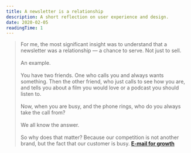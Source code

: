 ```yaml
---
title: A newsletter is a relationship
description: A short reflection on user experience and design.
date: 2020-02-05
readingTime: 1
---
```


>For me, the most significant insight was to understand that a newsletter was a relationship — a chance to serve. Not just to sell.
<br /><br />
An example.
<br /><br />
You have two friends. One who calls you and always wants something. Then the other friend, who just calls to see how you are, and tells you about a film you would love or a podcast you should listen to.
<br /><br />
Now, when you are busy, and the phone rings, who do you always take the call from?
<br /><br />
We all know the answer.
<br /><br />
So why does that matter? Because our competition is not another brand, but the fact that our customer is busy. **[E-mail for growth](https://www.dolectures.online/email-for-growth)**